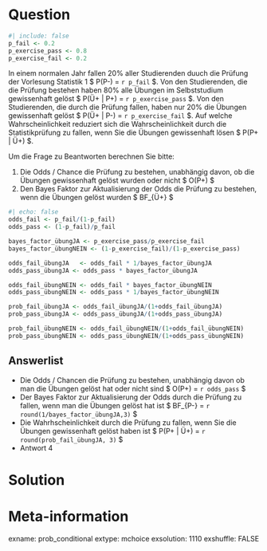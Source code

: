 Question
=======

```r
#| include: false
p_fail <- 0.2
p_exercise_pass <- 0.8
p_exercise_fail <- 0.2
```

In einem normalen Jahr fallen 20% aller Studierenden duuch die Prüfung der Vorlesung Statistik 1 $ P(P-) = `r p_fail` $. Von den Studierenden, die die Prüfung bestehen haben 80% alle Übungen im Selbststudium gewissenhaft gelöst $ P(Ü+ | P+) = `r p_exercise_pass` $. Von den Studierenden, die durch die Prüfung fallen, haben nur 20% die Übungen gewissenhaft gelöst $ P(Ü+ | P-) = `r p_exercise_fail` $. Auf welche Wahrscheinlichkeit reduziert sich die Wahrscheinlichkeit durch die Statistikprüfung zu fallen, wenn Sie die Übungen gewissenhaft lösen $ P(P+ | Ü+) $.

Um die Frage zu Beantworten berechnen Sie bitte:

1. Die Odds / Chance die Prüfung zu bestehen, unabhängig davon, ob die Übungen gewissenhaft gelöst wurden oder nicht $ O(P+) $
2. Den Bayes Faktor zur Aktualisierung der Odds die Prüfung zu bestehen, wenn die Übungen gelöst wurden $ BF_{Ü+} $

```r
#| echo: false
odds_fail <- p_fail/(1-p_fail)
odds_pass <- (1-p_fail)/p_fail

bayes_factor_übungJA <- p_exercise_pass/p_exercise_fail
bayes_factor_übungNEIN <- (1-p_exercise_fail)/(1-p_exercise_pass)

odds_fail_übungJA   <- odds_fail * 1/bayes_factor_übungJA
odds_pass_übungJA <- odds_pass * bayes_factor_übungJA

odds_fail_übungNEIN <- odds_fail * bayes_factor_übungNEIN
odds_pass_übungNEIN <- odds_pass * 1/bayes_factor_übungNEIN

prob_fail_übungJA <- odds_fail_übungJA/(1+odds_fail_übungJA)
prob_pass_übungJA <- odds_pass_übungJA/(1+odds_pass_übungJA)

prob_fail_übungNEIN <- odds_fail_übungNEIN/(1+odds_fail_übungNEIN)
prob_pass_übungNEIN <- odds_pass_übungNEIN/(1+odds_pass_übungNEIN)
```

Answerlist
--------
* Die Odds / Chancen die Prüfung zu bestehen, unabhängig davon ob man die Übungen gelöst hat oder nicht sind $ O(P+) = `r odds_pass` $
* Der Bayes Faktor zur Aktualisierung der Odds durch die Prüfung zu fallen, wenn man die Übungen gelöst hat ist $ BF_{P-} = `r round(1/bayes_factor_übungJA,3)` $
* Die Wahrhscheinlichkeit durch die Prüfung zu fallen, wenn Sie die Übungen gewissenhaft gelöst haben ist $ P(P+ | Ü+) = `r round(prob_fail_übungJA, 3)` $
* Antwort 4

Solution
========


Meta-information
=========
exname: prob_conditional 
extype: mchoice 
exsolution: 1110
exshuffle: FALSE
